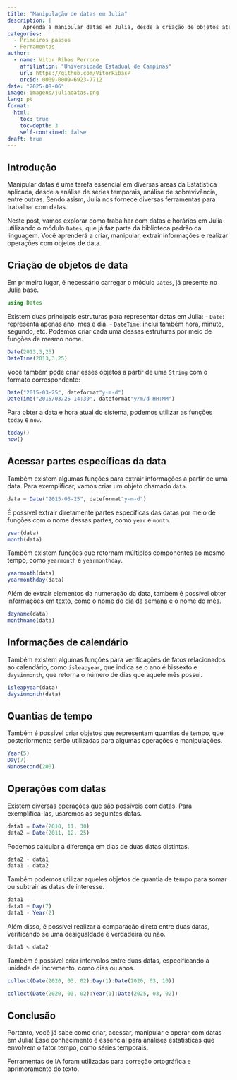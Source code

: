 ```yaml
---
title: "Manipulação de datas em Julia"
description: |
     Aprenda a manipular datas em Julia, desde a criação de objetos até operações aritméticas.
categories:
  - Primeiros passos
  - Ferramentas
author:
  - name: Vitor Ribas Perrone
    affiliation: "Universidade Estadual de Campinas"
    url: https://github.com/VitorRibasP
    orcid: 0009-0009-6923-7712
date: "2025-08-06"
image: imagens/juliadatas.png
lang: pt
format:
  html:
    toc: true
    toc-depth: 3
    self-contained: false
draft: true
---
```


## Introdução
::: justify
Manipular datas é uma tarefa essencial em diversas áreas da Estatística aplicada, desde a análise de séries temporais, análise de sobrevivência, entre outras. Sendo asism, Julia nos fornece diversas ferramentas para trabalhar com datas. 

Neste post, vamos explorar como trabalhar com datas e horários em Julia utilizando o módulo `Dates`, que já faz parte da biblioteca padrão da linguagem. Você aprenderá a criar, manipular, extrair informações e realizar operações com objetos de data.
:::

## Criação de objetos de data
Em primeiro lugar, é necessário carregar o módulo `Dates`, já presente no Julia base.
```julia
using Dates
```
Existem duas principais estruturas para representar datas em Julia:
- `Date`: representa apenas ano, mês e dia.
- `DateTime`: inclui também hora, minuto, segundo, etc.
Podemos criar cada uma dessas estruturas por meio de funções de mesmo nome.
```julia
Date(2013,3,25)
DateTime(2013,3,25)
```
::: justify
Você também pode criar esses objetos a partir de uma `String` com o formato correspondente:
:::
```julia
Date("2015-03-25", dateformat"y-m-d")
DateTime("2015/03/25 14:30", dateformat"y/m/d HH:MM")
```
::: justify
Para obter a data e hora atual do sistema, podemos utilizar as funções `today` e `now`.
:::
```julia
today()
now()
```
## Acessar partes específicas da data
::: justify
Também existem algumas funções para extrair informações a partir de uma data. Para exemplificar, vamos criar um objeto chamado `data`.
:::
```julia
data = Date("2015-03-25", dateformat"y-m-d")
```
::: justify
É possível extrair diretamente partes específicas das datas por meio de funções com o nome dessas partes, como `year` e `month`.
:::
```julia
year(data)
month(data)
```
::: justify
Também existem funções que retornam múltiplos componentes ao mesmo tempo, como `yearmonth` e `yearmonthday`.
:::
```julia
yearmonth(data)
yearmonthday(data)
```
::: justify
Além de extrair elementos da numeração da data, também é possível obter informações em texto, como o nome do dia da semana e o nome do mês.
:::
```julia
dayname(data)
monthname(data)
```

## Informações de calendário
::: justify
Também existem algumas funções para verificações de fatos relacionados ao calendário, como `isleapyear`, que indica se o ano é bissexto e `daysinmonth`, que retorna o número de dias que aquele mês possui.
:::
```julia
isleapyear(data) 
daysinmonth(data)
```

## Quantias de tempo
::: justify
Também é possível criar objetos que representam quantias de tempo, que posteriormente serão utilizadas para algumas operações e manipulações. 
:::
```julia
Year(5)
Day(7)
Nanosecond(200)
```

## Operações com datas
::: justify
Existem diversas operações que são possíveis com datas. Para exemplificá-las, usaremos as seguintes datas. 
:::
```julia
data1 = Date(2010, 11, 30) 
data2 = Date(2011, 12, 25)
```
Podemos calcular a diferença em dias de duas datas distintas. 
```julia
data2 - data1
data1 - data2
```
::: justify
Também podemos utilizar aqueles objetos de quantia de tempo para somar ou subtrair às datas de interesse. 
:::
```julia
data1
data1 + Day(7)
data1 - Year(2)
```
::: justify
Além disso, é possível realizar a comparação direta entre duas datas, verificando se uma desigualdade é verdadeira ou não.
:::
```julia
data1 < data2
```
::: justify
Também é possível criar intervalos entre duas datas, especificando a unidade de incremento, como dias ou anos.
:::
```julia
collect(Date(2020, 03, 02):Day(1):Date(2020, 03, 10))
```

```julia
collect(Date(2020, 03, 02):Year(1):Date(2025, 03, 02))
```

## Conclusão
::: justify
Portanto, você já sabe como criar, acessar, manipular e operar com datas em Julia! Esse conhecimento é essencial para análises estatísticas que envolvem o fator tempo, como séries temporais.
:::

::: callout-note
Ferramentas de IA foram utilizadas para correção ortográfica e aprimoramento do texto.
:::
